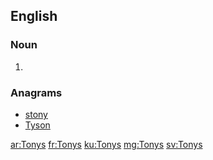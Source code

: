 ==English==

===Noun===
{{head|en|plural}}

# {{plural of|Tony|lang=en|nocat=1}}

===Anagrams===
* [[stony#English|stony]]
* [[Tyson#English|Tyson]]

[[ar:Tonys]]
[[fr:Tonys]]
[[ku:Tonys]]
[[mg:Tonys]]
[[sv:Tonys]]